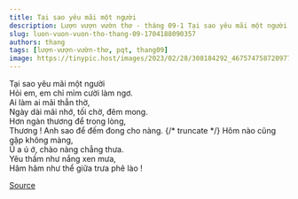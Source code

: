 ```yaml
---
title: Tại sao yêu mãi một người
description: Lượn vượn vườn thơ - tháng 09-1 Tại sao yêu mãi một người Hỏi em, em chỉ mỉm cười làm ngơ.
slug: luon-vuon-vuon-tho-thang-09-1704188090357
authors: thang
tags: [lượn-vượn-vườn-thơ, pqt, thang09]
image: https://tinypic.host/images/2023/02/28/308184292_467574758720977_8601136467592878132_n.th.jpg
---
```


Tại sao yêu mãi một người\
Hỏi em, em chỉ mỉm cười làm ngơ.\
Ai làm ai mãi thẫn thờ,\
Ngày dài mãi nhớ, tối chờ, đêm mong.\
Hơn ngàn thương để trong lòng,\
Thương ! Anh sao để đếm đong cho nàng.
{/* truncate */}
Hôm nào cũng gặp không màng,\
Ú a ú ớ, chào nàng chẳng thưa.\
Yêu thầm như nắng xen mưa,\
Hâm hâm như thể giữa trưa phê lào !

[Source](https://www.facebook.com/ape.poem/posts/pfbid035r6cgwkPpPJZ7QLzrqWjBQSeEjKxcicWbzunxALjJhiRME9WCJeVDFPGL7SsGzujl)
